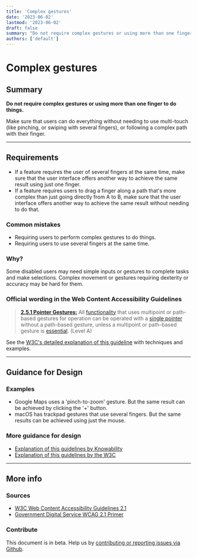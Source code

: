 ```yaml
---
title: 'Complex gestures'
date: '2023-06-02'
lastmod: '2023-06-02'
draft: false
summary: "Do not require complex gestures or using more than one finger to do things."
authors: ['default']
---
```


# Complex gestures

## Summary

**Do not require complex gestures or using more than one finger to do things.**

Make sure that users can do everything without needing to use multi-touch (like pinching, or swiping with several fingers), or following a complex path with their finger.

---

## Requirements

* If a feature requires the user of several fingers at the same time, make sure that the user interface offers another way to achieve the same result using just one finger.
* If a feature requires users to drag a finger along a path that's more complex than just going directly from A to B, make sure that the user interface offers another way to achieve the same result without needing to do that.

### Common mistakes

* Requiring users to perform complex gestures to do things.
* Requiring users to use several fingers at the same time.

### Why?

Some disabled users may need simple inputs or gestures to complete tasks and make selections. Complex movement or gestures requiring dexterity or accuracy may be hard for them.

### Official wording in the Web Content Accessibility Guidelines

> [**2.5.1 Pointer Gestures:**](https://www.w3.org/WAI/WCAG21/Understanding/pointer-gestures.html) All [functionality](https://www.w3.org/WAI/WCAG21/Understanding/pointer-gestures.html#dfn-functionality) that uses multipoint or path-based gestures for operation can be operated with a [single pointer](https://www.w3.org/WAI/WCAG21/Understanding/pointer-gestures.html#dfn-single-pointer) without a path-based gesture, unless a multipoint or path-based gesture is [essential](https://www.w3.org/WAI/WCAG21/Understanding/pointer-gestures.html#dfn-essential). (Level A)

See the [W3C's detailed explanation of this guideline](https://www.w3.org/WAI/WCAG21/Understanding/pointer-gestures.html) with techniques and examples.

---

## Guidance for Design

### Examples

* Google Maps uses a 'pinch-to-zoom' gesture. But the same result can be achieved by clicking the '+' button.
* macOS has trackpad gestures that use several fingers. But the same results can be achieved using just the mouse.

### More guidance for design

* [Explanation of this guidelines by Knowability](https://knowbility.org/blog/2018/WCAG21-251PointerGestures/)
* [Explanation of this guidelines by the W3C](https://www.w3.org/WAI/WCAG21/Understanding/pointer-gestures.html)

---

## More info

### Sources

* [W3C Web Content Accessibility Guidelines 2.1](https://www.w3.org/TR/WCAG21/)
* [Government Digital Service WCAG 2.1 Primer](https://alphagov.github.io/wcag-primer/)

### Contribute

This document is in beta. Help us by [contributing or reporting issues via Github](https://github.com/web-accessibility-io/web-accessibility.io).
